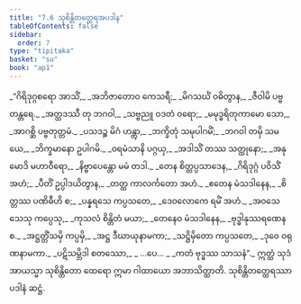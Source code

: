 ```yaml
---
title: "7.6 သုစိန္တိတတ္ထေရအပဒါန"
tableOfContents: false
sidebar:
  order: 7
type: "tipitaka"
basket: "su"
book: "ap1"
---
```



<DynamicBreadcrumb />

<Division number="36" book="ap1">

<Paragraph number="1536" type="verses" book="ap1">
_“ဂိရိဒုဂ္ဂစရော အာသိံ,_  
_အဘိဇာတောဝ ကေသရီ;_  
_မိဂသင်္ဃံ ဝဓိတွာန,_  
_ဇီဝါမိ ပဗ္ဗတန္တရေ._  

</Paragraph>

</Division>
<Division number="37" book="ap1">

<Paragraph number="1537" type="verses" book="ap1">
_အတ္ထဒဿီ တု ဘဂဝါ,_  
_သဗ္ဗညူ ဝဒတံ ဝရော;_  
_မမုဒ္ဓရိတုကာမော သော,_  
_အာဂစ္ဆိ ပဗ္ဗတုတ္တမံ._  

</Paragraph>

</Division>
<Division number="38" book="ap1">

<Paragraph number="1538" type="verses" book="ap1">
_ပသဒဉ္စ မိဂံ ဟန္တွာ,_  
_ဘက္ခိတုံ သမုပါဂမိံ;_  
_ဘဂဝါ တမှိ သမယေ,_  
_ဘိက္ခမာနော ဥပါဂမိ._  

</Paragraph>

</Division>
<Division number="39" book="ap1">

<Paragraph number="1539" type="verses" book="ap1">
_ဝရမံသာနိ ပဂ္ဂယှ,_  
_အဒါသိံ တဿ သတ္ထုနော;_  
_အနုမောဒိ မဟာဝီရော,_  
_နိဗ္ဗာပေန္တော မမံ တဒါ._  

</Paragraph>

</Division>
<Division number="40" book="ap1">

<Paragraph number="1540" type="verses" book="ap1">
_တေန စိတ္တပ္ပသာဒေန,_  
_ဂိရိဒုဂ္ဂံ ပဝိသိံ အဟံ;_  
_ပီတိံ ဥပ္ပါဒယိတွာန,_  
_တတ္ထ ကာလင်္ကတော အဟံ._  

</Paragraph>

</Division>
<Division number="41" book="ap1">

<Paragraph number="1541" type="verses" book="ap1">
_ဧတေန မံသဒါနေန,_  
_စိတ္တဿ ပဏိဓီဟိ စ;_  
_ပန္နရသေ ကပ္ပသတေ,_  
_ဒေဝလောကေ ရမိံ အဟံ._  

</Paragraph>

</Division>
<Division number="42" book="ap1">

<Paragraph number="1542" type="verses" book="ap1">
_အဝသေသေသု ကပ္ပေသု,_  
_ကုသလံ စိန္တိတံ မယာ;_  
_တေနေဝ မံသဒါနေန,_  
_ဗုဒ္ဓါနုဿရဏေန စ._  

</Paragraph>

</Division>
<Division number="43" book="ap1">

<Paragraph number="1543" type="verses" book="ap1">
_အဋ္ဌတ္တိံသမှိ ကပ္ပမှိ,_  
_အဋ္ဌ ဒီဃာယုနာမကာ;_  
_သဋ္ဌိမှိတော ကပ္ပသတေ,_  
_ဒုဝေ ဝရုဏနာမကာ._  

</Paragraph>

</Division>
<Division number="44" book="ap1">

<Paragraph number="1544" type="verses" book="ap1">
_ပဋိသမ္ဘိဒါ စတဿော,_  
_ …ပေ… _  
_ကတံ ဗုဒ္ဓဿ သာသနံ”._  

</Paragraph>

<Paragraph number="1545" book="ap1">
ဣတ္ထံ သုဒံ အာယသ္မာ သုစိန္တိတော ထေရော ဣမာ ဂါထာယော အဘာသိတ္ထာတိ.

</Paragraph>
</Division>

<Paragraph number="1546" type="center" book="ap1">
သုစိန္တိတတ္ထေရဿာပဒါနံ ဆဋ္ဌံ.
</Paragraph>